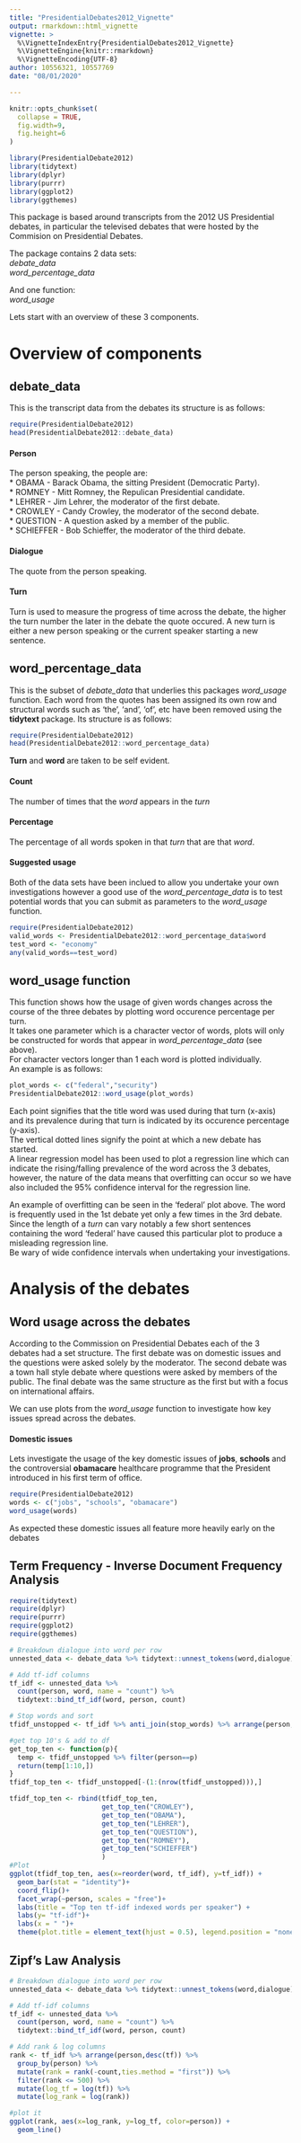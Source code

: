 ---
title: "PresidentialDebates2012_Vignette"
output: rmarkdown::html_vignette
vignette: >
  %\VignetteIndexEntry{PresidentialDebates2012_Vignette}
  %\VignetteEngine{knitr::rmarkdown}
  %\VignetteEncoding{UTF-8}
author: 10556321, 10557769
date: "08/01/2020"

---

```{r, include = FALSE}
knitr::opts_chunk$set(
  collapse = TRUE,
  fig.width=9,
  fig.height=6
)
```

```{r setup, include=FALSE}
library(PresidentialDebate2012)
library(tidytext)
library(dplyr)
library(purrr)
library(ggplot2)
library(ggthemes)
```

This package is based around transcripts from the 2012 US Presidential debates, in particular the televised debates that were hosted by the Commision on Presidential Debates. 

The package contains 2 data sets:  
*debate_data*  
*word_percentage_data*  
  
And one function:  
*word_usage*  

Lets start with an overview of these 3 components.

# Overview of components
## debate_data

This is the transcript data from the debates its structure is as follows:
```{r}
require(PresidentialDebate2012)
head(PresidentialDebate2012::debate_data)
```
#### Person
The person speaking, the people are:  
* OBAMA - Barack Obama, the sitting President (Democratic Party).  
* ROMNEY - Mitt Romney, the Repulican Presidential candidate.  
* LEHRER - Jim Lehrer, the moderator of the first debate.  
* CROWLEY - Candy Crowley, the moderator of the second debate.  
* QUESTION - A question asked by a member of the public.  
* SCHIEFFER - Bob Schieffer, the moderator of the third debate.  

#### Dialogue
The quote from the person speaking.

#### Turn
Turn is used to measure the progress of time across the debate, the higher the turn number the later in the debate the quote occured. A new turn is either a new person speaking or the current speaker starting a new sentence.  

## word_percentage_data
This is the subset of *debate_data* that underlies this packages *word_usage* function. Each word from the quotes has been assigned its own row and structural words such as 'the', 'and', 'of', etc have been removed using the **tidytext** package.  Its structure is as follows:  

```{r}
require(PresidentialDebate2012)
head(PresidentialDebate2012::word_percentage_data)
```
**Turn** and **word** are taken to be self evident.  

#### Count
The number of times that the *word* appears in the *turn*

#### Percentage
The percentage of all words spoken in that *turn* that are that *word*.

#### Suggested usage  
Both of the data sets have been inclued to allow you undertake your own investigations however a good use of the *word_percentage_data* is to test potential words that you can submit as parameters to the *word_usage* function.

```{r}
require(PresidentialDebate2012)
valid_words <- PresidentialDebate2012::word_percentage_data$word
test_word <- "economy"
any(valid_words==test_word)
```

## word_usage function
This function shows how the usage of given words changes across the course of the three debates by plotting word occurence percentage per turn.  
It takes one parameter which is a character vector of words, plots will only be constructed for words that appear in *word_percentage_data* (see above).  
For character vectors longer than 1 each word is plotted individually.  
An example is as follows:  

```{r}
plot_words <- c("federal","security")
PresidentialDebate2012::word_usage(plot_words)
```
Each point signifies that the title word was used during that turn (x-axis) and its prevalence during that turn is indicated by its occurence percentage (y-axis).  
The vertical dotted lines signify the point at which a new debate has started.  
A linear regression model has been used to plot a regression line which can indicate the rising/falling prevalence of the word across the 3 debates, however, the nature of the data means that overfitting can occur so we have also included the 95% confidence interval for the regression line. 
  
An example of overfitting can be seen in the 'federal' plot above. The word is frequently used in the 1st debate yet only a few times in the 3rd debate. Since the length of a *turn* can vary notably a few short sentences containing the word 'federal' have caused this particular plot to produce a misleading regression line.  
Be wary of wide confidence intervals when undertaking your investigations. 

# Analysis of the debates
## Word usage across the debates
According to the Commission on Presidential Debates each of the 3 debates had a set structure. The first debate was on domestic issues and the questions were asked solely by the moderator. The second debate was a town hall style debate where questions were asked by members of the public. The final debate was the same structure as the first but with a focus on international affairs.  
  
We can use plots from the *word_usage* function to investigate how key issues spread across the debates.  

#### Domestic issues
Lets investigate the usage of the key domestic issues of **jobs**, **schools** and the controversial **obamacare** healthcare programme that the President introduced in his first term of office.  
```{r}
require(PresidentialDebate2012)
words <- c("jobs", "schools", "obamacare")
word_usage(words)
```
As expected these domestic issues all feature more heavily early on the debates

## Term Frequency - Inverse Document Frequency Analysis

```{r}
require(tidytext)
require(dplyr)
require(purrr)
require(ggplot2)
require(ggthemes)

# Breakdown dialogue into word per row
unnested_data <- debate_data %>% tidytext::unnest_tokens(word,dialogue)

# Add tf-idf columns 
tf_idf <- unnested_data %>% 
  count(person, word, name = "count") %>%
  tidytext::bind_tf_idf(word, person, count)

# Stop words and sort
tfidf_unstopped <- tf_idf %>% anti_join(stop_words) %>% arrange(person,desc(tf_idf))

#get top 10's & add to df
get_top_ten <- function(p){
  temp <- tfidf_unstopped %>% filter(person==p)
  return(temp[1:10,])
}
tfidf_top_ten <- tfidf_unstopped[-(1:(nrow(tfidf_unstopped))),]

tfidf_top_ten <- rbind(tfidf_top_ten,
                       get_top_ten("CROWLEY"), 
                       get_top_ten("OBAMA"),
                       get_top_ten("LEHRER"),
                       get_top_ten("QUESTION"),
                       get_top_ten("ROMNEY"),
                       get_top_ten("SCHIEFFER")
                       )
#Plot
ggplot(tfidf_top_ten, aes(x=reorder(word, tf_idf), y=tf_idf)) +
  geom_bar(stat = "identity")+
  coord_flip()+
  facet_wrap(~person, scales = "free")+
  labs(title = "Top ten tf-idf indexed words per speaker") +
  labs(y= "tf-idf")+
  labs(x = " ")+
  theme(plot.title = element_text(hjust = 0.5), legend.position = "none")

```

## Zipf's Law Analysis
```{r}
# Breakdown dialogue into word per row
unnested_data <- debate_data %>% tidytext::unnest_tokens(word,dialogue)

# Add tf-idf columns 
tf_idf <- unnested_data %>% 
  count(person, word, name = "count") %>%
  tidytext::bind_tf_idf(word, person, count)

# Add rank & log columns
rank <- tf_idf %>% arrange(person,desc(tf)) %>%
  group_by(person) %>%
  mutate(rank = rank(-count,ties.method = "first")) %>%
  filter(rank <= 500) %>%
  mutate(log_tf = log(tf)) %>%
  mutate(log_rank = log(rank))

#plot it
ggplot(rank, aes(x=log_rank, y=log_tf, color=person)) +
  geom_line()
```
